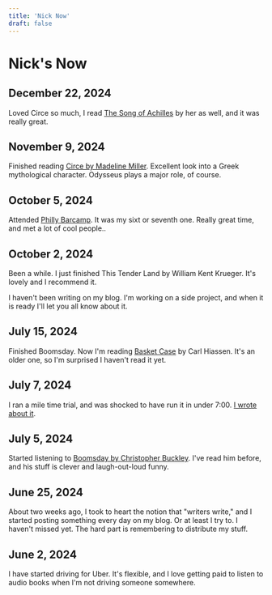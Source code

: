 ```yaml
---
title: 'Nick Now'
draft: false
---
```


# Nick's Now

## December 22, 2024

Loved Circe so much, I read [The Song of Achilles](https://amzn.to/4iQtXzi) by her as well, and it was really great.

## November 9, 2024

Finished reading [Circe by Madeline Miller](https://amzn.to/4fgjzhW). Excellent look into a Greek mythological character. Odysseus plays a major role, of course.

## October 5, 2024

Attended [Philly Barcamp](https://barcampphilly.org/). It was my sixt or seventh one. Really great time, and met a lot of cool people..

## October 2, 2024

Been a while. I just finished This Tender Land by William Kent Krueger. It's lovely and I recommend it.

I haven't been writing on my blog. I'm working on a side project, and when it is ready I'll let you all know about it.

## July 15, 2024

Finished Boomsday. Now I'm reading [Basket Case](https://amzn.to/4bP35ej) by Carl Hiassen. It's an older one, so I'm surprised I haven't read it yet.

## July 7, 2024

I ran a mile time trial, and was shocked to have run it in under 7:00. [I wrote about it](https://www.nickhodges.com/posts/2024/july/08/).

## July 5, 2024

Started listening to [Boomsday by Christopher Buckley](https://amzn.to/4cQESFq). I've read him before, and his stuff is clever and laugh-out-loud funny.

## June 25, 2024

About two weeks ago, I took to heart the notion that "writers write," and I started posting something every day on my blog.
Or at least I try to. I haven't missed yet. The hard part is remembering to distribute my stuff.

## June 2, 2024

I have started driving for Uber. It's flexible, and I love getting paid to listen to audio books when I'm not driving someone somewhere.
